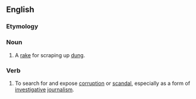 ==English==

===Etymology===
{{compound|muck|rake|lang=en}}

===Noun===
{{en-noun}}

# A [[rake]] for scraping up [[dung]].

===Verb===
{{en-verb|muckrakes|muckraking|muckraked|muckraked}}

# {{lb|en|intransitive}} To search for and expose [[corruption]] or [[scandal]], especially as a form of [[investigative]] [[journalism]].